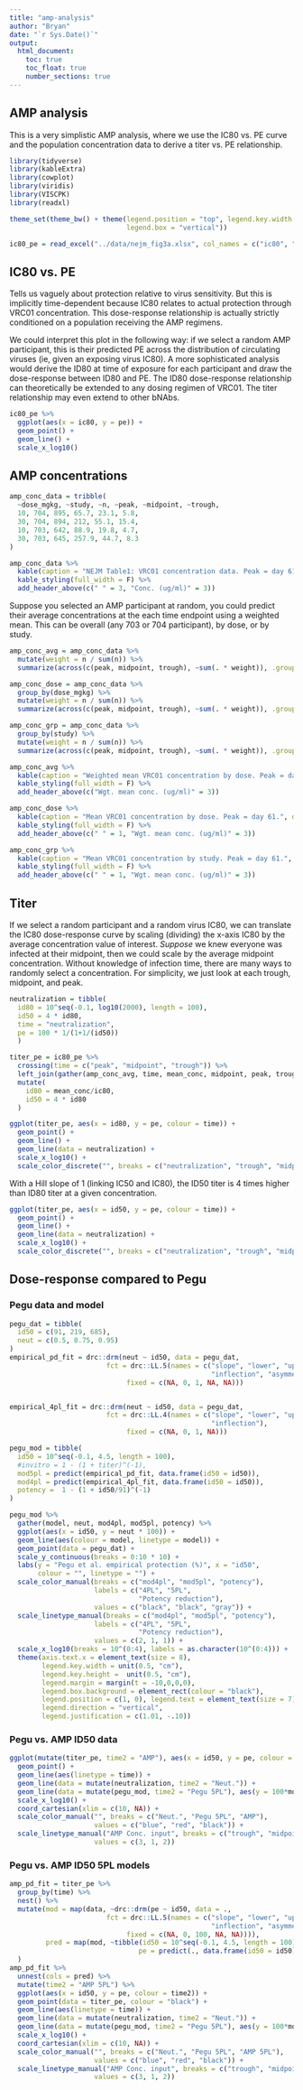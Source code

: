 ```yaml
---
title: "amp-analysis"
author: "Bryan"
date: "`r Sys.Date()`"
output:
  html_document:
    toc: true
    toc_float: true
    number_sections: true
---
```


## AMP analysis

This is a very simplistic AMP analysis, where we use the IC80 vs. PE curve and the population concentration data to derive a titer vs. PE relationship.

```r

library(tidyverse)
library(kableExtra)
library(cowplot)
library(viridis)
library(VISCPK)
library(readxl)

theme_set(theme_bw() + theme(legend.position = "top", legend.key.width = unit(1, "cm"),
                             legend.box = "vertical"))

ic80_pe = read_excel("../data/nejm_fig3a.xlsx", col_names = c("ic80", "pe"))

```


## IC80 vs. PE

Tells us vaguely about protection relative to virus sensitivity. But this is implicitly time-dependent because IC80 relates to actual protection through VRC01 concentration. This dose-response relationship is actually strictly conditioned on a population receiving the AMP regimens.

We could interpret this plot in the following way: if we select a random AMP participant, this is their predicted PE across the distribution of circulating viruses (ie, given an exposing virus IC80). A more sophisticated analysis would derive the ID80 at time of exposure for each participant and draw the dose-response between ID80 and PE. The ID80 dose-response relationship can theoretically be extended to any dosing regimen of VRC01. The titer relationship may even extend to other bNAbs.

```r

ic80_pe %>%
  ggplot(aes(x = ic80, y = pe)) +
  geom_point() +
  geom_line() +
  scale_x_log10()


```

## AMP concentrations

```r

amp_conc_data = tribble(
  ~dose_mgkg, ~study, ~n, ~peak, ~midpoint, ~trough,
  10, 704, 895, 65.7, 23.1, 5.8,
  30, 704, 894, 212, 55.1, 15.4,
  10, 703, 642, 88.9, 19.8, 4.7,
  30, 703, 645, 257.9, 44.7, 8.3
)

amp_conc_data %>%
  kable(caption = "NEJM Table1: VRC01 concentration data. Peak = day 61.") %>%
  kable_styling(full_width = F) %>%
  add_header_above(c(" " = 3, "Conc. (ug/ml)" = 3))

```

Suppose you selected an AMP participant at random, you could predict their average concentrations at the each time endpoint using a weighted mean. This can be overall (any 703 or 704 participant), by dose, or by study.

```r
amp_conc_avg = amp_conc_data %>%
  mutate(weight = n / sum(n)) %>%
  summarize(across(c(peak, midpoint, trough), ~sum(. * weight)), .groups = "drop")

amp_conc_dose = amp_conc_data %>%
  group_by(dose_mgkg) %>%
  mutate(weight = n / sum(n)) %>%
  summarize(across(c(peak, midpoint, trough), ~sum(. * weight)), .groups = "drop")

amp_conc_grp = amp_conc_data %>%
  group_by(study) %>%
  mutate(weight = n / sum(n)) %>%
  summarize(across(c(peak, midpoint, trough), ~sum(. * weight)), .groups = "drop")

amp_conc_avg %>%
  kable(caption = "Weighted mean VRC01 concentration by dose. Peak = day 61.", digits = 1) %>%
  kable_styling(full_width = F) %>%
  add_header_above(c("Wgt. mean conc. (ug/ml)" = 3))

amp_conc_dose %>%
  kable(caption = "Mean VRC01 concentration by dose. Peak = day 61.", digits = 1) %>%
  kable_styling(full_width = F) %>%
  add_header_above(c(" " = 1, "Wgt. mean conc. (ug/ml)" = 3))

amp_conc_grp %>%
  kable(caption = "Mean VRC01 concentration by study. Peak = day 61.", digits = 1) %>%
  kable_styling(full_width = F) %>%
  add_header_above(c(" " = 1, "Wgt. mean conc. (ug/ml)" = 3))

```

## Titer

If we select a random participant and a random virus IC80, we can translate the IC80 dose-response curve by scaling (dividing) the x-axis IC80 by the average concentration value of interest. *Suppose* we knew everyone was infected at their midpoint, then we could scale by the average midpoint concentration. Without knowledge of infection time, there are many ways to randomly select a concentration. For simplicity, we just look at each trough, midpoint, and peak.

```r
neutralization = tibble(
  id80 = 10^seq(-0.1, log10(2000), length = 100),
  id50 = 4 * id80,
  time = "neutralization", 
  pe = 100 * 1/(1+1/(id50))
  )

titer_pe = ic80_pe %>%
  crossing(time = c("peak", "midpoint", "trough")) %>%
  left_join(gather(amp_conc_avg, time, mean_conc, midpoint, peak, trough), by = "time") %>%
  mutate(
    id80 = mean_conc/ic80,
    id50 = 4 * id80
  ) 

ggplot(titer_pe, aes(x = id80, y = pe, colour = time)) +
  geom_point() +
  geom_line() +
  geom_line(data = neutralization) +
  scale_x_log10() +
  scale_color_discrete("", breaks = c("neutralization", "trough", "midpoint", "peak"))

```

With a Hill slope of 1 (linking IC50 and IC80), the ID50 titer is 4 times higher than ID80 titer at a given concentration.

```r

ggplot(titer_pe, aes(x = id50, y = pe, colour = time)) +
  geom_point() +
  geom_line() +
  geom_line(data = neutralization) +
  scale_x_log10() +
  scale_color_discrete("", breaks = c("neutralization", "trough", "midpoint", "peak"))

```

## Dose-response compared to Pegu

### Pegu data and model

```r

pegu_dat = tibble(
  id50 = c(91, 219, 685),
  neut = c(0.5, 0.75, 0.95)
)
empirical_pd_fit = drc::drm(neut ~ id50, data = pegu_dat, 
                        fct = drc::LL.5(names = c("slope", "lower", "upper",
                                                  "inflection", "asymmetry"),
                             fixed = c(NA, 0, 1, NA, NA)))


empirical_4pl_fit = drc::drm(neut ~ id50, data = pegu_dat, 
                        fct = drc::LL.4(names = c("slope", "lower", "upper",
                                                  "inflection"),
                             fixed = c(NA, 0, 1, NA)))

pegu_mod = tibble(
  id50 = 10^seq(-0.1, 4.5, length = 100),
  #invitro = 1 - (1 + titer)^(-1),
  mod5pl = predict(empirical_pd_fit, data.frame(id50 = id50)),
  mod4pl = predict(empirical_4pl_fit, data.frame(id50 = id50)),
  potency =  1 - (1 + id50/91)^(-1)
) 

pegu_mod %>%
  gather(model, neut, mod4pl, mod5pl, potency) %>%
  ggplot(aes(x = id50, y = neut * 100)) +
  geom_line(aes(colour = model, linetype = model)) +
  geom_point(data = pegu_dat) +
  scale_y_continuous(breaks = 0:10 * 10) +
  labs(y = "Pegu et al. empirical protection (%)", x = "id50",
       colour = "", linetype = "") +
  scale_color_manual(breaks = c("mod4pl", "mod5pl", "potency"), 
                     labels = c("4PL", "5PL", 
                                "Potency reduction"),
                     values = c("black", "black", "gray")) +
  scale_linetype_manual(breaks = c("mod4pl", "mod5pl", "potency"), 
                     labels = c("4PL", "5PL", 
                                "Potency reduction"),
                     values = c(2, 1, 1)) +
  scale_x_log10(breaks = 10^(0:4), labels = as.character(10^(0:4))) +
  theme(axis.text.x = element_text(size = 8), 
        legend.key.width = unit(0.5, "cm"), 
        legend.key.height =  unit(0.5, "cm"),
        legend.margin = margin(t = -10,0,0,0),
        legend.box.background = element_rect(colour = "black"),
        legend.position = c(1, 0), legend.text = element_text(size = 7),
        legend.direction = "vertical", 
        legend.justification = c(1.01, -.10))

```

### Pegu vs. AMP ID50 data

```r

ggplot(mutate(titer_pe, time2 = "AMP"), aes(x = id50, y = pe, colour = time2)) +
  geom_point() +
  geom_line(aes(linetype = time)) +
  geom_line(data = mutate(neutralization, time2 = "Neut.")) +
  geom_line(data = mutate(pegu_mod, time2 = "Pegu 5PL"), aes(y = 100*mod4pl)) +
  scale_x_log10() +
  coord_cartesian(xlim = c(10, NA)) +
  scale_color_manual("", breaks = c("Neut.", "Pegu 5PL", "AMP"), 
                     values = c("blue", "red", "black")) +
  scale_linetype_manual("AMP Conc. input", breaks = c("trough", "midpoint", "peak"),
                     values = c(3, 1, 2)) 

```

### Pegu vs. AMP ID50 5PL models

```r


amp_pd_fit = titer_pe %>%
  group_by(time) %>%
  nest() %>%
  mutate(mod = map(data, ~drc::drm(pe ~ id50, data = ., 
                        fct = drc::LL.5(names = c("slope", "lower", "upper",
                                                  "inflection", "asymmetry"),
                             fixed = c(NA, 0, 100, NA, NA)))),
         pred = map(mod, ~tibble(id50 = 10^seq(-0.1, 4.5, length = 100),
                                pe = predict(., data.frame(id50 = id50))))
  )
amp_pd_fit %>%
  unnest(cols = pred) %>%
  mutate(time2 = "AMP 5PL") %>%
  ggplot(aes(x = id50, y = pe, colour = time2)) +
  geom_point(data = titer_pe, colour = "black") +
  geom_line(aes(linetype = time)) +
  geom_line(data = mutate(neutralization, time2 = "Neut.")) +
  geom_line(data = mutate(pegu_mod, time2 = "Pegu 5PL"), aes(y = 100*mod4pl)) +
  scale_x_log10() +
  coord_cartesian(xlim = c(10, NA)) +
  scale_color_manual("", breaks = c("Neut.", "Pegu 5PL", "AMP 5PL"), 
                     values = c("blue", "red", "black")) +
  scale_linetype_manual("AMP Conc. input", breaks = c("trough", "midpoint", "peak"),
                     values = c(3, 1, 2)) 

```
